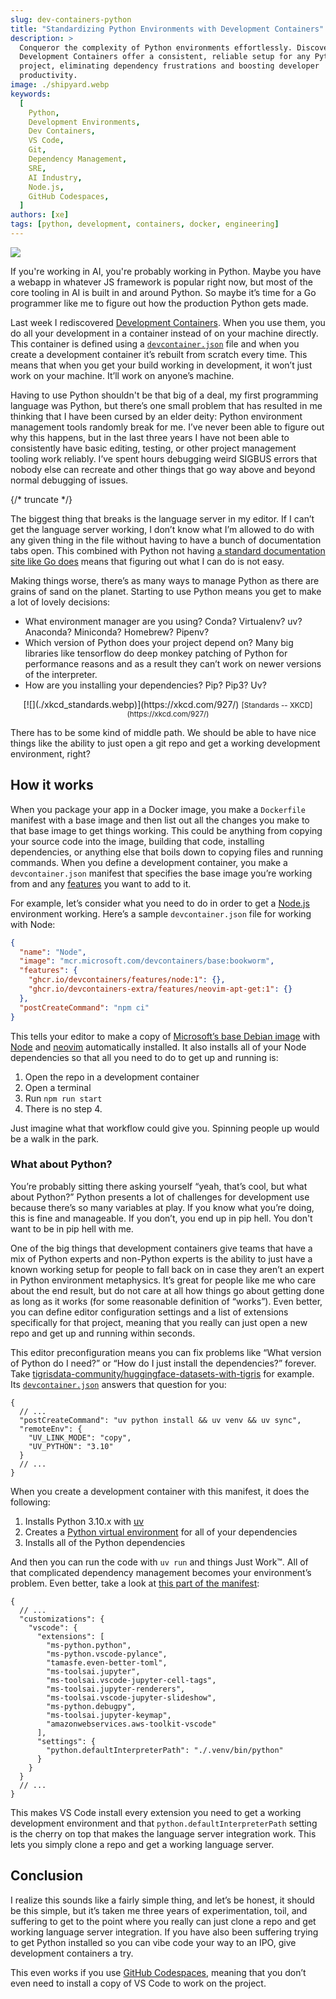 ```yaml
---
slug: dev-containers-python
title: "Standardizing Python Environments with Development Containers"
description: >
  Conqueror the complexity of Python environments effortlessly. Discover how
  Development Containers offer a consistent, reliable setup for any Python
  project, eliminating dependency frustrations and boosting developer
  productivity.
image: ./shipyard.webp
keywords:
  [
    Python,
    Development Environments,
    Dev Containers,
    VS Code,
    Git,
    Dependency Management,
    SRE,
    AI Industry,
    Node.js,
    GitHub Codespaces,
  ]
authors: [xe]
tags: [python, development, containers, docker, engineering]
---
```



![](./shipyard.webp)

If you're working in AI, you're probably working in Python. Maybe you have a
webapp in whatever JS framework is popular right now, but most of the core
tooling in AI is built in and around Python. So maybe it’s time for a Go
programmer like me to figure out how the production Python gets made.

Last week I rediscovered [Development Containers](https://containers.dev/). When
you use them, you do all your development in a container instead of on your
machine directly. This container is defined using a
[`devcontainer.json`](https://containers.dev/implementors/json_schema/) file and
when you create a development container it’s rebuilt from scratch every time.
This means that when you get your build working in development, it won’t just
work on your machine. It’ll work on anyone’s machine.

Having to use Python shouldn't be that big of a deal, my first programming
language was Python, but there’s one small problem that has resulted in me
thinking that I have been cursed by an elder deity: Python environment
management tools randomly break for me. I’ve never been able to figure out why
this happens, but in the last three years I have not been able to consistently
have basic editing, testing, or other project management tooling work reliably.
I’ve spent hours debugging weird SIGBUS errors that nobody else can recreate and
other things that go way above and beyond normal debugging of issues.

{/* truncate */}

The biggest thing that breaks is the language server in my editor. If I can’t
get the language server working, I don’t know what I’m allowed to do with any
given thing in the file without having to have a bunch of documentation tabs
open. This combined with Python not having
[a standard documentation site like Go does](https://pkg.go.dev) means that
figuring out what I can do is not easy.

Making things worse, there’s as many ways to manage Python as there are grains
of sand on the planet. Starting to use Python means you get to make a lot of
lovely decisions:

- What environment manager are you using? Conda? Virtualenv? uv? Anaconda?
  Miniconda? Homebrew? Pipenv?
- Which version of Python does your project depend on? Many big libraries like
  tensorflow do deep monkey patching of Python for performance reasons and as a
  result they can’t work on newer versions of the interpreter.
- How are you installing your dependencies? Pip? Pip3? Uv?

<center style={{ padding: "1.5rem" }}>
  [![](./xkcd_standards.webp)](https://xkcd.com/927/)
  <small>[Standards -- XKCD](https://xkcd.com/927/)</small>
</center>

There has to be some kind of middle path. We should be able to have nice things
like the ability to just open a git repo and get a working development
environment, right?

## How it works

When you package your app in a Docker image, you make a `Dockerfile` manifest
with a base image and then list out all the changes you make to that base image
to get things working. This could be anything from copying your source code into
the image, building that code, installing dependencies, or anything else that
boils down to copying files and running commands. When you define a development
container, you make a `devcontainer.json` manifest that specifies the base image
you’re working from and any [features](https://containers.dev/features) you want
to add to it.

For example, let’s consider what you need to do in order to get a
[Node.js](http://Node.js) environment working. Here’s a sample
`devcontainer.json` file for working with Node:

```json
{
  "name": "Node",
  "image": "mcr.microsoft.com/devcontainers/base:bookworm",
  "features": {
    "ghcr.io/devcontainers/features/node:1": {},
    "ghcr.io/devcontainers-extra/features/neovim-apt-get:1": {}
  },
  "postCreateCommand": "npm ci"
}
```

This tells your editor to make a copy of
[Microsoft’s base Debian image](https://github.com/devcontainers/images/tree/main/src/base-debian)
with [Node](https://github.com/devcontainers/features/tree/main/src/node) and
[neovim](https://github.com/devcontainers-extra/features/tree/main/src/neovim-apt-get)
automatically installed. It also installs all of your Node dependencies so that
all you need to do to get up and running is:

1. Open the repo in a development container
2. Open a terminal
3. Run `npm run start`
4. There is no step 4\.

Just imagine what that workflow could give you. Spinning people up would be a
walk in the park.

### What about Python?

You’re probably sitting there asking yourself “yeah, that’s cool, but what about
Python?” Python presents a lot of challenges for development use because there’s
so many variables at play. If you know what you’re doing, this is fine and
manageable. If you don’t, you end up in pip hell. You don't want to be in pip
hell with me.

One of the big things that development containers give teams that have a mix of
Python experts and non-Python experts is the ability to just have a known
working setup for people to fall back on in case they aren’t an expert in Python
environment metaphysics. It’s great for people like me who care about the end
result, but do not care at all how things go about getting done as long as it
works (for some reasonable definition of “works”). Even better, you can define
editor configuration settings and a list of extensions specifically for that
project, meaning that you really can just open a new repo and get up and running
within seconds.

This editor preconfiguration means you can fix problems like “What version of
Python do I need?” or “How do I just install the dependencies?” forever. Take
[tigrisdata-community/huggingface-datasets-with-tigris](https://github.com/tigrisdata-community/huggingface-datasets-with-tigris)
for example. Its
[`devcontainer.json`](https://github.com/tigrisdata-community/huggingface-datasets-with-tigris/blob/main/.devcontainer/devcontainer.json)
answers that question for you:

```jsonc
{
  // ...
  "postCreateCommand": "uv python install && uv venv && uv sync",
  "remoteEnv": {
    "UV_LINK_MODE": "copy",
    "UV_PYTHON": "3.10"
  }
  // ...
}
```

When you create a development container with this manifest, it does the
following:

1. Installs Python 3.10.x with [uv](https://docs.astral.sh/uv/)
2. Creates a
   [Python virtual environment](https://docs.astral.sh/uv/pip/environments/#using-python-environments)
   for all of your dependencies
3. Installs all of the Python dependencies

And then you can run the code with `uv run` and things Just Work™. All of that
complicated dependency management becomes your environment’s problem. Even
better, take a look at
[this part of the manifest](https://github.com/tigrisdata-community/huggingface-datasets-with-tigris/blob/5d32918c5d890b924b46703074e9966249406032/.devcontainer/devcontainer.json#L33-L51):

```jsonc
{
  // ...
  "customizations": {
    "vscode": {
      "extensions": [
        "ms-python.python",
        "ms-python.vscode-pylance",
        "tamasfe.even-better-toml",
        "ms-toolsai.jupyter",
        "ms-toolsai.vscode-jupyter-cell-tags",
        "ms-toolsai.jupyter-renderers",
        "ms-toolsai.vscode-jupyter-slideshow",
        "ms-python.debugpy",
        "ms-toolsai.jupyter-keymap",
        "amazonwebservices.aws-toolkit-vscode"
      ],
      "settings": {
        "python.defaultInterpreterPath": "./.venv/bin/python"
      }
    }
  }
  // ...
}
```

This makes VS Code install every extension you need to get a working development
environment and that `python.defaultInterpreterPath` setting is the cherry on
top that makes the language server integration work. This lets you simply clone
a repo and get a working language server.

## Conclusion

I realize this sounds like a fairly simple thing, and let’s be honest, it should
be this simple, but it’s taken me three years of experimentation, toil, and
suffering to get to the point where you really can just clone a repo and get
working language server integration. If you have also been suffering trying to
get Python installed so you can vibe code your way to an IPO, give development
containers a try.

This even works if you use
[GitHub Codespaces](https://github.com/features/codespaces), meaning that you
don’t even need to install a copy of VS Code to work on the project.
